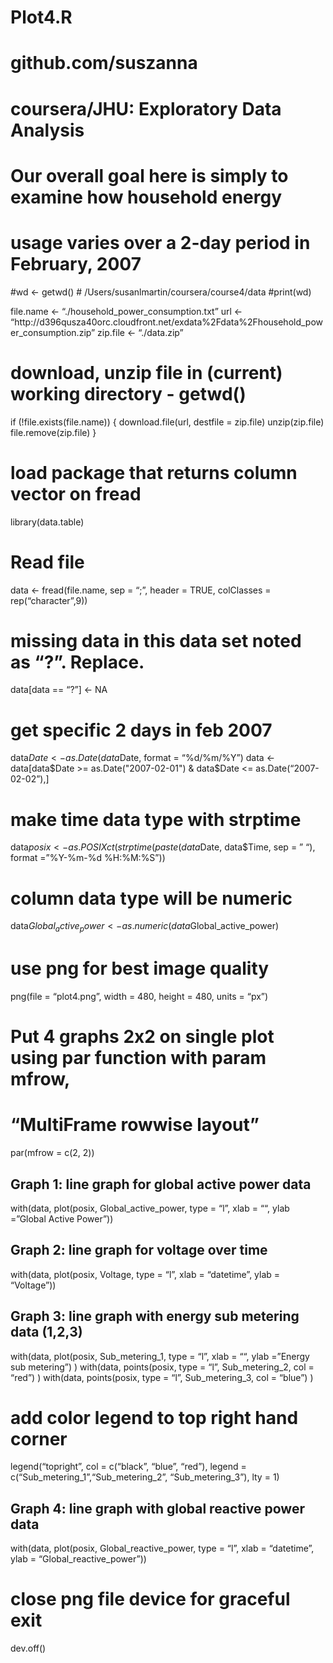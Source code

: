 # Plot4.R
# github.com/suszanna
# coursera/JHU: Exploratory Data Analysis
#
# Our overall goal here is simply to examine how household energy 
#  usage varies over a 2-day period in February, 2007

#wd <- getwd()  # /Users/susanlmartin/coursera/course4/data
#print(wd)


file.name <- "./household_power_consumption.txt"
url       <- "http://d396qusza40orc.cloudfront.net/exdata%2Fdata%2Fhousehold_power_consumption.zip"
zip.file  <- "./data.zip"

# download, unzip file in (current) working directory - getwd()
if (!file.exists(file.name)) {
        download.file(url, destfile = zip.file)
        unzip(zip.file)
        file.remove(zip.file)
}

# load package that returns column vector on fread
library(data.table)

# Read file
data <- fread(file.name, sep = ";", header = TRUE, colClasses = rep("character",9))

# missing data in this data set noted as "?". Replace.
data[data == "?"] <- NA

# get specific 2 days in feb 2007
data$Date <- as.Date(data$Date, format = "%d/%m/%Y")
data <- data[data$Date >= as.Date("2007-02-01") & data$Date <= as.Date("2007-02-02"),]

# make time data type with strptime
data$posix <- as.POSIXct(strptime(paste(data$Date, data$Time, sep = " "),
                                  format = "%Y-%m-%d %H:%M:%S"))

# column data type will be numeric
data$Global_active_power <- as.numeric(data$Global_active_power)

# use png for best image quality
png(file = "plot4.png", width = 480, height = 480, units = "px")

# Put 4 graphs 2x2 on single plot using par function with param mfrow,
# "MultiFrame rowwise layout"
par(mfrow = c(2, 2))

## Graph 1: line graph for global active power data
with(data,
     plot(posix,
          Global_active_power,
          type = "l",
          xlab = "",
          ylab = "Global Active Power"))

## Graph 2: line graph for voltage over time
with(data,
     plot(posix,
          Voltage,
          type = "l",
          xlab = "datetime",
          ylab = "Voltage"))

## Graph 3: line graph with energy sub metering data (1,2,3)
with(data,
     plot(posix,
          Sub_metering_1,
          type = "l",
          xlab = "",
          ylab = "Energy sub metering")
)
with(data,
     points(posix,
            type = "l",
            Sub_metering_2,
            col = "red")
)
with(data,
     points(posix,
            type = "l",
            Sub_metering_3,
            col = "blue")
)

# add color legend to top right hand corner
legend("topright", col = c("black", "blue", "red"),
       legend = c("Sub_metering_1","Sub_metering_2", "Sub_metering_3"), lty = 1)

## Graph 4: line graph with global reactive power data
with(data,
     plot(posix,
          Global_reactive_power,
          type = "l",
          xlab = "datetime",
          ylab = "Global_reactive_power"))

# close png file device for graceful exit
dev.off()  
